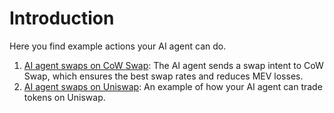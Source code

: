 # Introduction

Here you find example actions your AI agent can do.

1. [AI agent swaps on CoW Swap](./ai-agent-swaps-with-cow-swap.mdx): The AI agent sends a swap intent to CoW Swap, which ensures the best swap rates and reduces MEV losses.
2. [AI agent swaps on Uniswap](./ai-agent-swaps-on-uniswap.mdx): An example of how your AI agent can trade tokens on Uniswap.
